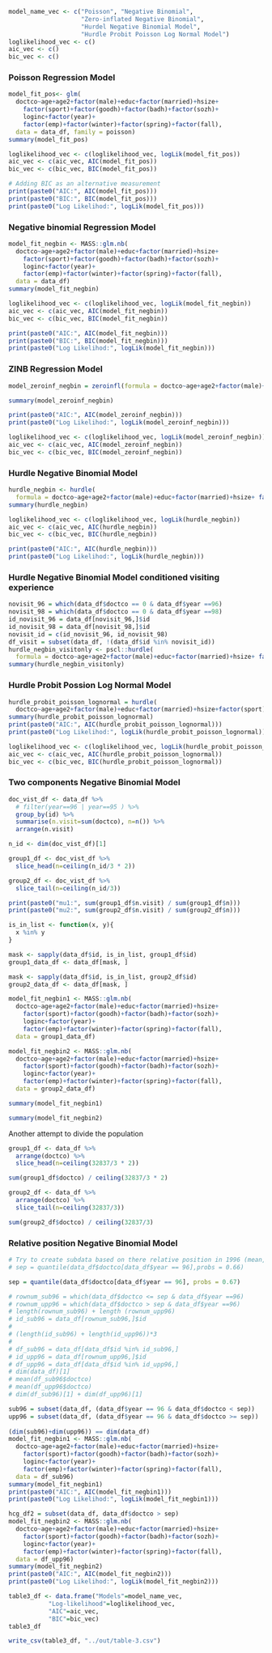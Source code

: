 ```r
model_name_vec <- c("Poisson", "Negative Binomial", 
                    "Zero-inflated Negative Binomial", 
                    "Hurdel Negative Binomial Model", 
                    "Hurdle Probit Poisson Log Normal Model")
loglikelihood_vec <- c()
aic_vec <- c()
bic_vec <- c()
```

### Poisson Regression Model

```r
model_fit_pos<- glm(
  doctco~age+age2+factor(male)+educ+factor(married)+hsize+
    factor(sport)+factor(goodh)+factor(badh)+factor(sozh)+
    loginc+factor(year)+
    factor(emp)+factor(winter)+factor(spring)+factor(fall), 
  data = data_df, family = poisson)
summary(model_fit_pos)
```
```r
loglikelihood_vec <- c(loglikelihood_vec, logLik(model_fit_pos))
aic_vec <- c(aic_vec, AIC(model_fit_pos))
bic_vec <- c(bic_vec, BIC(model_fit_pos))
```

```r
# Adding BIC as an alternative measurement 
print(paste0("AIC:", AIC(model_fit_pos)))
print(paste0("BIC:", BIC(model_fit_pos)))
print(paste0("Log Likelihod:", logLik(model_fit_pos)))
```

### Negative binomial Regression Model

```r
model_fit_negbin <- MASS::glm.nb(
  doctco~age+age2+factor(male)+educ+factor(married)+hsize+
    factor(sport)+factor(goodh)+factor(badh)+factor(sozh)+
    loginc+factor(year)+
    factor(emp)+factor(winter)+factor(spring)+factor(fall), 
  data = data_df)
summary(model_fit_negbin)
```
```r
loglikelihood_vec <- c(loglikelihood_vec, logLik(model_fit_negbin))
aic_vec <- c(aic_vec, AIC(model_fit_negbin))
bic_vec <- c(bic_vec, BIC(model_fit_negbin))
```

```r
print(paste0("AIC:", AIC(model_fit_negbin)))
print(paste0("BIC:", BIC(model_fit_negbin)))
print(paste0("Log Likelihod:", logLik(model_fit_negbin)))
```

### ZINB Regression Model
```r
model_zeroinf_negbin = zeroinfl(formula = doctco~age+age2+factor(male)+educ+factor(married)+hsize+ factor(sport)+factor(goodh)+factor(badh)+factor(sozh)+ loginc+factor(year)+ factor(emp)+factor(winter)+factor(spring)+factor(fall), data = data_df, dist = "negbin")

summary(model_zeroinf_negbin)

print(paste0("AIC:", AIC(model_zeroinf_negbin)))
print(paste0("Log Likelihod:", logLik(model_zeroinf_negbin)))

```

```r
loglikelihood_vec <- c(loglikelihood_vec, logLik(model_zeroinf_negbin))
aic_vec <- c(aic_vec, AIC(model_zeroinf_negbin))
bic_vec <- c(bic_vec, BIC(model_zeroinf_negbin))
```

<!-- ### Poisson Lognormal -->
<!-- ```{r} -->
<!-- yvec = data_df$doctco -->
<!-- xmat = data.matrix(data_df[ , -which(names(data_df) %in% c("doctco","id"))]) -->
<!-- poisson_lognormal = hurdlr::hurdle(yvec, xmat, dist = "poisson", dist.2 = "lognormal") -->
<!-- summary(poisson_lognormal) -->
<!-- ``` -->
### Hurdle Negative Binomial Model

```r
hurdle_negbin <- hurdle(
  formula = doctco~age+age2+factor(male)+educ+factor(married)+hsize+ factor(sport)+factor(goodh)+factor(badh)+factor(sozh)+ loginc+factor(year)+ factor(emp)+factor(winter)+factor(spring)+factor(fall), data = data_df, dist = "negbin")
summary(hurdle_negbin)
```

```r
loglikelihood_vec <- c(loglikelihood_vec, logLik(hurdle_negbin))
aic_vec <- c(aic_vec, AIC(hurdle_negbin))
bic_vec <- c(bic_vec, BIC(hurdle_negbin))
```

```r
print(paste0("AIC:", AIC(hurdle_negbin)))
print(paste0("Log Likelihod:", logLik(hurdle_negbin)))
```

### Hurdle Negative Binomial Model conditioned visiting experience
```r
novisit_96 = which(data_df$doctco == 0 & data_df$year ==96)
novisit_98 = which(data_df$doctco == 0 & data_df$year ==98)
id_novisit_96 = data_df[novisit_96,]$id
id_novisit_98 = data_df[novisit_98,]$id
novisit_id = c(id_novisit_96, id_novisit_98)
df_visit = subset(data_df, !(data_df$id %in% novisit_id))
hurdle_negbin_visitonly <- pscl::hurdle(
  formula = doctco~age+age2+factor(male)+educ+factor(married)+hsize+ factor(sport)+factor(goodh)+factor(badh)+factor(sozh)+ loginc+factor(year)+ factor(emp)+factor(winter)+factor(spring)+factor(fall), data = df_visit, dist = "negbin")
summary(hurdle_negbin_visitonly)
```
### Hurdle Probit Possion Log Normal Model

```r
hurdle_probit_poisson_lognormal = hurdle(
  doctco~age+age2+factor(male)+educ+factor(married)+hsize+factor(sport)+factor(goodh)+factor(badh)+factor(sozh)+loginc+factor(year)+factor(emp)+factor(winter)+factor(spring)+factor(fall), data = data_df, dist = "poisson", zero.dist = "binomial", link = "probit")
summary(hurdle_probit_poisson_lognormal)
print(paste0("AIC:", AIC(hurdle_probit_poisson_lognormal)))
print(paste0("Log Likelihod:", logLik(hurdle_probit_poisson_lognormal)))
```

```r
loglikelihood_vec <- c(loglikelihood_vec, logLik(hurdle_probit_poisson_lognormal))
aic_vec <- c(aic_vec, AIC(hurdle_probit_poisson_lognormal))
bic_vec <- c(bic_vec, BIC(hurdle_probit_poisson_lognormal))
```

### Two components Negative Binomial Model
```r
doc_vist_df <- data_df %>%
  # filter(year==96 | year==95 ) %>%
  group_by(id) %>%
  summarise(n.visit=sum(doctco), n=n()) %>% 
  arrange(n.visit)

n_id <- dim(doc_vist_df)[1]

group1_df <- doc_vist_df %>%
  slice_head(n=ceiling(n_id/3 * 2)) 

group2_df <- doc_vist_df %>%
  slice_tail(n=ceiling(n_id/3)) 

print(paste0("mu1:", sum(group1_df$n.visit) / sum(group1_df$n)))
print(paste0("mu2:", sum(group2_df$n.visit) / sum(group2_df$n)))
```

```r
is_in_list <- function(x, y){
  x %in% y
}

mask <- sapply(data_df$id, is_in_list, group1_df$id)
group1_data_df <- data_df[mask, ]

mask <- sapply(data_df$id, is_in_list, group2_df$id)
group2_data_df <- data_df[mask, ]

model_fit_negbin1 <- MASS::glm.nb(
  doctco~age+age2+factor(male)+educ+factor(married)+hsize+
    factor(sport)+factor(goodh)+factor(badh)+factor(sozh)+
    loginc+factor(year)+
    factor(emp)+factor(winter)+factor(spring)+factor(fall), 
  data = group1_data_df)

model_fit_negbin2 <- MASS::glm.nb(
  doctco~age+age2+factor(male)+educ+factor(married)+hsize+
    factor(sport)+factor(goodh)+factor(badh)+factor(sozh)+
    loginc+factor(year)+
    factor(emp)+factor(winter)+factor(spring)+factor(fall), 
  data = group2_data_df)
```


```r
summary(model_fit_negbin1)
```

```r
summary(model_fit_negbin2)
```
Another attempt to divide the population
```r
group1_df <- data_df %>% 
  arrange(doctco) %>%
  slice_head(n=ceiling(32837/3 * 2))

sum(group1_df$doctco) / ceiling(32837/3 * 2)
```
```r
group2_df <- data_df %>% 
  arrange(doctco) %>%
  slice_tail(n=ceiling(32837/3))

sum(group2_df$doctco) / ceiling(32837/3)
```
### Relative position Negative Binomial Model
```r
# Try to create subdata based on there relative position in 1996 (mean, or quartiles works)
# sep = quantile(data_df$doctco[data_df$year == 96],probs = 0.66)

sep = quantile(data_df$doctco[data_df$year == 96], probs = 0.67)

# rownum_sub96 = which(data_df$doctco <= sep & data_df$year ==96)
# rownum_upp96 = which(data_df$doctco > sep & data_df$year ==96)
# length(rownum_sub96) + length (rownum_upp96)
# id_sub96 = data_df[rownum_sub96,]$id
# 
# (length(id_sub96) + length(id_upp96))*3
# 
# df_sub96 = data_df[data_df$id %in% id_sub96,]
# id_upp96 = data_df[rownum_upp96,]$id
# df_upp96 = data_df[data_df$id %in% id_upp96,]
# dim(data_df)[1]
# mean(df_sub96$doctco)
# mean(df_upp96$doctco)
# dim(df_sub96)[1] + dim(df_upp96)[1]

sub96 = subset(data_df, (data_df$year == 96 & data_df$doctco < sep))
upp96 = subset(data_df, (data_df$year == 96 & data_df$doctco >= sep))
  
(dim(sub96)+dim(upp96)) == dim(data_df)
model_fit_negbin1 <- MASS::glm.nb(
  doctco~age+age2+factor(male)+educ+factor(married)+hsize+
    factor(sport)+factor(goodh)+factor(badh)+factor(sozh)+
    loginc+factor(year)+
    factor(emp)+factor(winter)+factor(spring)+factor(fall), 
  data = df_sub96)
summary(model_fit_negbin1)
print(paste0("AIC:", AIC(model_fit_negbin1)))
print(paste0("Log Likelihod:", logLik(model_fit_negbin1)))

hcg_df2 = subset(data_df, data_df$doctco > sep)
model_fit_negbin2 <- MASS::glm.nb(
  doctco~age+age2+factor(male)+educ+factor(married)+hsize+
    factor(sport)+factor(goodh)+factor(badh)+factor(sozh)+
    loginc+factor(year)+
    factor(emp)+factor(winter)+factor(spring)+factor(fall), 
  data = df_upp96)
summary(model_fit_negbin2)
print(paste0("AIC:", AIC(model_fit_negbin2)))
print(paste0("Log Likelihod:", logLik(model_fit_negbin2)))
```

```r
table3_df <- data.frame("Models"=model_name_vec, 
           "Log-likelihood"=loglikelihood_vec, 
           "AIC"=aic_vec,
           "BIC"=bic_vec)
table3_df
```

```r
write_csv(table3_df, "../out/table-3.csv")
```

